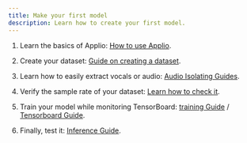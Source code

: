 ```yaml
---
title: Make your first model
description: Learn how to create your first model.
---
```


1. Learn the basics of Applio: [How to use Applio](/applio/beginners/interface).

2. Create your dataset: [Guide on creating a dataset](/applio/guides/create-datasets/create-datasets).

3. Learn how to easily extract vocals or audio: [Audio Isolating Guides](/applio/guides/audio-isolating/uvr).

4. Verify the sample rate of your dataset: [Learn how to check it](/applio/getting-started/audio-analizer).

5. Train your model while monitoring TensorBoard: [training Guide](/applio/getting-started/training) / [Tensorboard Guide](/applio/getting-started/tensorboard).

6. Finally, test it: [Inference Guide](/applio/getting-started/download-models).